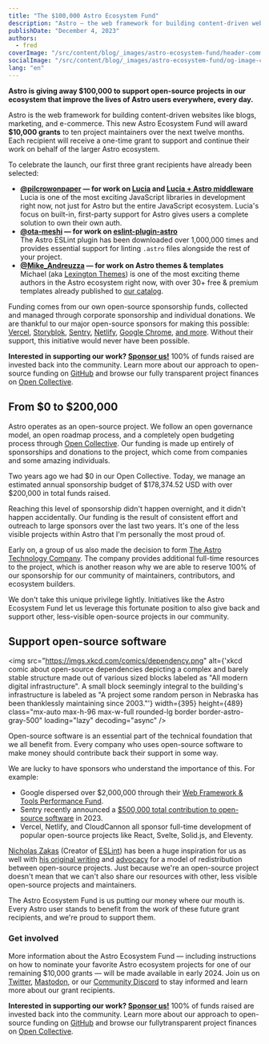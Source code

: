```yaml
---
title: "The $100,000 Astro Ecosystem Fund"
description: "Astro — the web framework for building content-driven websites like blogs, marketing, and e-commerce — is giving away $100,000 to support other open-source projects in our ecosystem that improve the lives of Astro users everywhere, every day."
publishDate: "December 4, 2023"
authors:
  - fred
coverImage: "/src/content/blog/_images/astro-ecosystem-fund/header-community-post.webp"
socialImage: "/src/content/blog/_images/astro-ecosystem-fund/og-image-community-post.webp"
lang: "en"
---
```


**Astro is giving away $100,000 to support open-source projects in our ecosystem that improve the lives of Astro users everywhere, every day.**

Astro is the web framework for building content-driven websites like blogs, marketing, and e-commerce.  This new Astro Ecosystem Fund will award **$10,000 grants** to ten project maintainers over the next twelve months. Each recipient will receive a one-time grant to support and continue their work on behalf of the larger Astro ecosystem. 

To celebrate the launch, our first three grant recipients have already been selected:

- **[@pilcrowonpaper](https://twitter.com/pilcrowonpaper) — for work on [Lucia](https://lucia-auth.com/) and [Lucia + Astro middleware](https://lucia-auth.com/getting-started/astro/)**  
Lucia is one of the most exciting JavaScript libraries in development right now, not just for Astro but the entire JavaScript ecosystem. Lucia's focus on built-in, first-party support for Astro gives users a complete solution to own their own auth.
- **[@ota-meshi](https://github.com/ota-meshi) — for work on [eslint-plugin-astro](https://github.com/ota-meshi/eslint-plugin-astro)**  
The Astro ESLint plugin has been downloaded over 1,000,000 times and provides essential support for linting `.astro` files alongside the rest of your project.
- **[@Mike_Andreuzza](https://twitter.com/Mike_Andreuzza) — for work on Astro themes & templates**  
Michael (aka [Lexington Themes](https://lexingtonthemes.com/)) is one of the most exciting theme authors in the Astro ecosystem right now, with over 30+ free & premium templates already published to [our catalog](https://astro.build/themes/).

Funding comes from our own open-source sponsorship funds, collected and managed through corporate sponsorship and individual donations. We are thankful to our major open-source sponsors for making this possible: [Vercel](https://vercel.com/), [Storyblok](https://www.storyblok.com/), [Sentry](https://sentry.io/), [Netlify](https://www.netlify.com/), [Google Chrome](https://developer.chrome.com/), [and more](https://github.com/withastro/astro#sponsors). Without their support, this initiative would never have been possible.

**Interested in supporting our work? [Sponsor us!](https://www.notion.so/Partner-with-Astro-b05cfd5dcf4248dcbea4a2d81554efed?pvs=21)** 100% of funds raised are invested back into the community. Learn more about our approach to open-source funding on [GitHub](https://github.com/withastro/.github/blob/main/FUNDING.md) and browse our fully transparent project finances on [Open Collective](https://opencollective.com/astrodotbuild).

## From $0 to $200,000

Astro operates as an open-source project. We follow an open governance model, an open roadmap process, and a completely open budgeting process through [Open Collective](https://opencollective.com/astrodotbuild). Our funding is made up entirely of sponsorships and donations to the project, which come from companies and some amazing individuals.

Two years ago we had $0 in our Open Collective. Today, we manage an estimated annual sponsorship budget of $178,374.52 USD with over $200,000 in total funds raised.

Reaching this level of sponsorship didn't happen overnight, and it didn't happen accidentally. Our funding is the result of consistent effort and outreach to large sponsors over the last two years. It's one of the less visible projects within Astro that I'm personally the most proud of.

Early on, a group of us also made the decision to form [The Astro Technology Company](https://astro.build/blog/the-astro-technology-company/). The company provides additional full-time resources to the project, which is another reason why we are able to reserve 100% of our sponsorship for our community of maintainers, contributors, and ecosystem builders.

We don't take this unique privilege lightly. Initiatives like the Astro Ecosystem Fund let us leverage this fortunate position to also give back and support other, less-visible open-source projects in our community.

## Support open-source software


<img
	src="https://imgs.xkcd.com/comics/dependency.png"
	alt={'xkcd comic about open-source dependencies depicting a complex and barely stable structure made out of various sized blocks labeled as "All modern digital infrastructure". A small block seemingly integral to the building\'s infrastructure is labeled as "A project some random person in Nebraska has been thanklessly maintaining since 2003."'}
	width={395}
	height={489}
	class="mx-auto max-h-96 max-w-full rounded-lg border border-astro-gray-500"
	loading="lazy"
	decoding="async"
/>

Open-source software is an essential part of the technical foundation that we all benefit from. Every company who uses open-source software to make money should contribute back their support in some way.

We are lucky to have sponsors who understand the importance of this. For example:
- Google dispersed over $2,000,000 through their [Web Framework & Tools Performance Fund](https://opencollective.com/chrome). 
- Sentry recently announced a [$500,000 total contribution to open-source software](https://blog.sentry.io/we-just-gave-500-000-dollars-to-open-source-maintainers/?original_referrer=https%3A%2F%2Fsentry.io%2F) in 2023. 
- Vercel, Netlify, and CloudCannon all sponsor full-time development of popular open-source projects like React, Svelte, Solid.js, and Eleventy. 

[Nicholas Zakas](https://twitter.com/slicknet) (Creator of [ESLint](https://eslint.org/)) has been a huge inspiration for us as well with [his original writing](https://humanwhocodes.com/blog/2022/06/sponsoring-dependencies-open-source-sustainability/) and [advocacy](https://eslint.org/blog/2022/02/paying-contributors-sponsoring-projects/) for a model of redistribution between open-source projects. Just because we're an open-source project doesn't mean that we can't also share our resources with other,  less visible open-source projects and maintainers. 

The Astro Ecosystem Fund is us putting our money where our mouth is. Every Astro user stands to benefit from the work of these future grant recipients, and we're proud to support them.

### Get involved

More information about the Astro Ecosystem Fund — including instructions on how to nominate your favorite Astro ecosystem projects for one of our remaining $10,000 grants  — will be made available in early 2024. Join us on [Twitter](https://twitter.com/astrodotbuild), [Mastodon](https://m.webtoo.ls/@astro), or our [Community Discord](https://astro.build/chat) to stay informed and learn more about our grant recipients.

**Interested in supporting our work? [Sponsor us!](https://www.notion.so/Partner-with-Astro-b05cfd5dcf4248dcbea4a2d81554efed?pvs=21)** 100% of funds raised are invested back into the community. Learn more about our approach to open-source funding on [GitHub](https://github.com/withastro/.github/blob/main/FUNDING.md) and browse our fullytransparent project finances on [Open Collective](https://opencollective.com/astrodotbuild).
